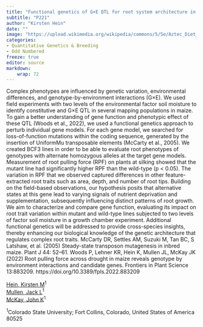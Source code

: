 ```yaml
---
title: "Functional genetics of G×E QTL for root system architecture in maize"
subtitle: "P221"
author: "Kirsten Hein"
date: ""
image: "https://upload.wikimedia.org/wikipedia/commons/5/5e/Aztec_Diet_Basket_of_Corn_%289755332575%29.jpg"
categories: 
- Quantitative Genetics & Breeding
- Odd Numbered
freeze: true
editor: source
markdown: 
    wrap: 72
---
```


Complex phenotypes are influenced by genetic variation, environmental differences, and genotype-by-environment interactions (G×E). We used field experiments with two levels of the environmental factor soil moisture to identify constitutive and G×E QTL in several mapping populations in maize. To gain a better understanding of gene function and phenotypic effect of these QTL (Woods et al., 2022), we used a functional genetics approach to perturb individual gene models. For each gene model, we searched for loss-of-function mutations within the coding sequence, generated by the insertion of UniformMu transposable elements (McCarty et al., 2005). We created BCF3 lines in order to be able to evaluate root phenotypes of genotypes with alternate homozygous alleles at the target gene models. Measurement of root pulling force (RPF) on plants at silking showed that the mutant line had significantly higher RPF than the wild-type (p < 0.05). The variation in RPF that we observed captured differences in other feature-extracted root traits such as area, depth, and number of root tips. Building on the field-based observations, our hypothesis posits that alternative states at this gene lead to varying signals of nutrient deprivation and supplementation, subsequently influencing distinct patterns of root growth. We aim to characterize and compare gene function, evaluating its impact on root trait variation within mutant and wild-type lines subjected to two levels of factor soil moisture in a growth chamber experiment. Additional functional genetics will be addressed to provide cross-species insights, thereby enhancing our biological knowledge of the genetic architecture that regulates complex root traits. McCarty DR, Settles AM, Suzuki M, Tan BC, S Latshaw, et al. (2005) Steady-state transposon mutagenesis in inbred maize. Plant J 44: 52–61. Woods P, Lehner KR, Hein K, Mullen JL, McKay JK (2022) Root pulling force across drought in maize reveals genotype by environment interactions and candidate genes. Frontiers in Plant Science 13:883209. https://doi.org/10.3389/fpls.2022.883209

<a href='mailto:kirsten.hein@colostate.edu'>Hein, Kirsten M</a><sup>1</sup><br><a href='mailto:jack.mullen@colostate.edu'>Mullen, Jack L</a><sup>1</sup><br><a href='mailto:john.mckay@colostate.edu'>McKay, John K</a><sup>1</sup><br>

<sup>1</sup>Colorado State University; Fort Collins, Colorado, United States of America 80525<br>